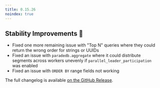 ```yaml
---
title: 0.15.26
noindex: true
---
```


## Stability Improvements 💪

- Fixed one more remaining issue with "Top N" queries where they could return the wrong order for strings or UUIDs
- Fixed an issue with `paradedb.aggregate` where it could distribute segments across workers unevenly if `parallel_leader_participation` was enabled
- Fixed an issue with `ORDER BY` range fields not working

The full changelog is available [on the GitHub Release](https://github.com/paradedb/paradedb/releases/tag/v0.15.26).
